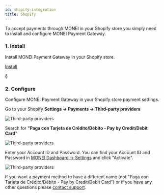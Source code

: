 ```yaml
---
id: shopify-integration
title: Shopify
---
```


To accept payments through MONEI in your Shopify store you simply need to install and configure MONEI Payment Gateway.

### 1. Install

Install MONEI Payment Gateway in your Shopify store.

<p>
  <a
    href="https://www.shopify.com/login?redirect=%2Fadmin%2Fauthorize_gateway%2F1052762"
    target="_blank"
    className="button button--primary">
    Install
  </a>
</p>
§

### 2. Configure

Configure MONEI Payment Gateway in your Shopify store payment settings.

Go to your Shopify **Settings → Payments → Third-party providers**

![Third-party providers](/img/configure-shopify-1.png)

Search for **"Paga con Tarjeta de Crédito/Débito - Pay by Credit/Debit Card"**

![Third-party providers](/img/configure-shopify-2.png)

Enter your Account ID and Password. You can find your Account ID and Password in [MONEI Dashboard → Settings](https://dashboard.monei.net/settings) and click "Activate".

![Third-party providers](/img/configure-shopify-3.png)

If you want a payment method to have a different name (not "Paga con Tarjeta de Crédito/Débito - Pay by Credit/Debit Card") or if you have any other questions please <a href="mailto:support@monei.net">contact support</a>.
